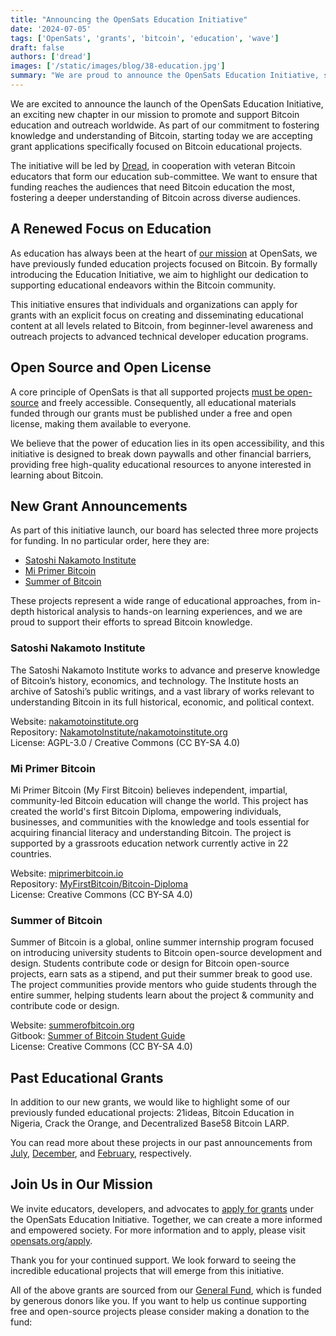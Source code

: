 ```yaml
---
title: "Announcing the OpenSats Education Initiative"
date: '2024-07-05'
tags: ['OpenSats', 'grants', 'bitcoin', 'education', 'wave']
draft: false
authors: ['dread']
images: ['/static/images/blog/38-education.jpg']
summary: "We are proud to announce the OpenSats Education Initiative, spearheaded by Dread."
---
```


We are excited to announce the launch of the OpenSats Education Initiative, an
exciting new chapter in our mission to promote and support Bitcoin education and
outreach worldwide. As part of our commitment to fostering knowledge and
understanding of Bitcoin, starting today we are accepting grant applications
specifically focused on Bitcoin educational projects.

The initiative will be led by [Dread](/about/dread), in cooperation with veteran
Bitcoin educators that form our education sub-committee. We want to ensure that
funding reaches the audiences that need Bitcoin education the most, fostering a
deeper understanding of Bitcoin across diverse audiences.

## A Renewed Focus on Education

As education has always been at the heart of [our mission](/mission) at
OpenSats, we have previously funded education projects focused on Bitcoin. By
formally introducing the Education Initiative, we aim to highlight our
dedication to supporting educational endeavors within the Bitcoin community.

This initiative ensures that individuals and organizations can apply for grants
with an explicit focus on creating and disseminating educational content at all
levels related to Bitcoin, from beginner-level awareness and outreach projects
to advanced technical developer education programs.

## Open Source and Open License

A core principle of OpenSats is that all supported projects [must be
open-source](/selection) and freely accessible. Consequently, all educational
materials funded through our grants must be published under a free and open
license, making them available to everyone.

We believe that the power of education lies in its open accessibility, and this
initiative is designed to break down paywalls and other financial barriers,
providing free high-quality educational resources to anyone interested in
learning about Bitcoin.

## New Grant Announcements

As part of this initiative launch, our board has selected three more projects
for funding. In no particular order, here they are:

- [Satoshi Nakamoto Institute](#satoshi-nakamoto-institute)
- [Mi Primer Bitcoin](#mi-primer-bitcoin)
- [Summer of Bitcoin](#summer-of-bitcoin)

These projects represent a wide range of educational approaches, from in-depth
historical analysis to hands-on learning experiences, and we are proud to
support their efforts to spread Bitcoin knowledge.

### Satoshi Nakamoto Institute

The Satoshi Nakamoto Institute works to advance and preserve knowledge of
Bitcoin’s history, economics, and technology. The Institute hosts an archive of
Satoshi’s public writings, and a vast library of works relevant to understanding
Bitcoin in its full historical, economic, and political context.

Website: [nakamotoinstitute.org](https://nakamotoinstitute.org/)  
Repository: [NakamotoInstitute/nakamotoinstitute.org](https://github.com/nakamotoinstitute/nakamotoinstitute.org)  
License: AGPL-3.0 / Creative Commons (CC BY-SA 4.0)

### Mi Primer Bitcoin

Mi Primer Bitcoin (My First Bitcoin) believes independent, impartial,
community-led Bitcoin education will change the world.  This project has created
the world's first Bitcoin Diploma, empowering individuals, businesses, and
communities with the knowledge and tools essential for acquiring financial
literacy and understanding Bitcoin. The project is supported by a grassroots
education network currently active in 22 countries.

Website: [miprimerbitcoin.io](https://miprimerbitcoin.io/)  
Repository: [MyFirstBitcoin/Bitcoin-Diploma](https://github.com/MyFirstBitcoin/Bitcoin-Diploma)  
License: Creative Commons (CC BY-SA 4.0)

### Summer of Bitcoin

Summer of Bitcoin is a global, online summer internship program focused on
introducing university students to Bitcoin open-source development and design.
Students contribute code or design for Bitcoin open-source projects, earn sats
as a stipend, and put their summer break to good use. The project communities
provide mentors who guide students through the entire summer, helping students
learn about the project & community and contribute code or design.

Website: [summerofbitcoin.org](https://www.summerofbitcoin.org/)  
Gitbook: [Summer of Bitcoin Student Guide](https://guide.summerofbitcoin.org/)  
License: Creative Commons (CC BY-SA 4.0)

## Past Educational Grants

In addition to our new grants, we would like to highlight some of our previously
funded educational projects: 21ideas, Bitcoin Education in Nigeria, Crack the
Orange, and Decentralized Base58 Bitcoin LARP.

You can read more about these projects in our past announcements from
[July](/blog/bitcoin-grants-july-2023),
[December](/blog/bitcoin-grants-december-2023), and
[February](/blog/bitcoin-grants-feb-2024), respectively.

## Join Us in Our Mission

We invite educators, developers, and advocates to [apply for
grants](/apply/grant) under the OpenSats Education Initiative. Together, we can
create a more informed and empowered society. For more information and to apply,
please visit [opensats.org/apply](http://opensats.org/apply).

Thank you for your continued support. We look forward to seeing the
incredible educational projects that will emerge from this initiative.

All of the above grants are sourced from our [General Fund](/funds/general),
which is funded by generous donors like you. If you want to help us continue
supporting free and open-source projects please consider making a donation to
the fund:

<center>
    <DonateToGeneralFundButton/>
</center>
